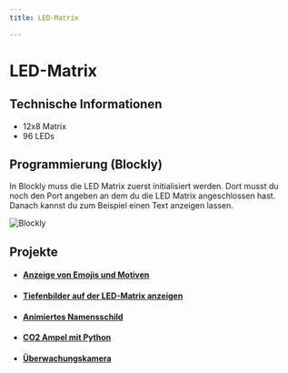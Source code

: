 ```yaml
---
title: LED-Matrix

---
```


# LED-Matrix

<ImageWithText src={ledMatrix} alt="LED-Matrix" title="LED-Matrix"/> 

## Technische Informationen 
 * 12x8 Matrix
 * 96 LEDs



## Programmierung (Blockly)
In Blockly muss die LED Matrix zuerst initialisiert werden. Dort musst du noch den Port angeben an dem du die LED Matrix angeschlossen hast. Danach kannst du zum Beispiel einen Text anzeigen lassen.


![Blockly](/img/hardware-bilder/led-matrix/led-matrix-block.svg) 

## Projekte


* #### [Anzeige von Emojis und Motiven](https://sensebox.de/projects/de/2024-04-02-smiley)
* #### [Tiefenbilder auf der LED-Matrix anzeigen](https://sensebox.de/projects/de/2024-04-02-tof-led)
* #### [Animiertes Namensschild](https://sensebox.de/projects/de/2024-04-02-namensschild)
* #### [CO2 Ampel mit Python](https://sensebox.de/projects/de/2024-04-02-circuitpython-co2-ampel)
* #### [Überwachungskamera](https://sensebox.de/projects/de/2024-04-02-%C3%BCberwachungskamera)



